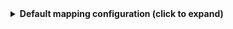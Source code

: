 <details>
<summary><b>Default mapping configuration (click to expand)</b></summary>

```yaml showLineNumbers
createMissingRelatedEntities: true
deleteDependentEntities: true
resources:
  - kind: job
    selector:
      query: 'true'
    port:
      entity:
        mappings:
          identifier: .url | split("://")[1] | sub("^.*?/"; "") | gsub("%20"; "-") | gsub("%252F"; "-") | gsub("/"; "-") | .[:-1]
          title: .fullName
          blueprint: '"jenkinsJob"'
          properties:
            jobName: .name
            url: .url
            jobStatus: '{"notbuilt": "created", "blue": "passing", "red": "failing"}[.color]'
            timestamp: .time
            parentJob: .__parentJob
  - kind: build
    selector:
      query: 'true'
      maxBuildsPerJob: 100
    port:
      entity:
        mappings:
          identifier: >-
            .url | split("://")[1] | sub("^.*?/"; "") | gsub("%20"; "-") | gsub("%252F"; "-") | gsub("/"; "-") | .[:-1]
          title: .displayName
          blueprint: '"jenkinsBuild"'
          properties:
            buildStatus: .result
            buildUrl: .url
            buildDuration: .duration
            timestamp: .timestamp / 1000 | todate
          relations:
            parentJob: .url | split("://")[1] | sub("^.*?/"; "") | gsub("%20"; "-") | gsub("%252F"; "-") | gsub("/"; "-") | .[:-1] | gsub("-[0-9]+$"; "")
            previousBuild: >-
              if .previousBuild then (.previousBuild.url | split("://")[1] |
              sub("^.*?/"; "") | gsub("%20"; "-") | gsub("%252F"; "-") |
              gsub("/"; "-") | .[:-1]) else null end

  - kind: user
    selector:
      query: 'true'
    port:
      entity:
        mappings:
          identifier: .user.id
          title: .user.fullName
          blueprint: '"jenkinsUser"'
          properties:
            url: .user.absoluteUrl
            lastUpdateTime: if .lastChange then (.lastChange/1000) else now end | strftime("%Y-%m-%dT%H:%M:%SZ")
```
</details>